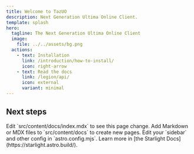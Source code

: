 ```yaml
---
title: Welcome to TazUO 
description: Next Generation Ultima Online Client.
template: splash
hero:
  tagline: The Next Generation Ultima Online Client
  image:
    file: ../../assets/bg.png
  actions:
    - text: Installation
      link: /introduction/how-to-install/
      icon: right-arrow
    - text: Read the docs
      link: /legion/api/
      icon: external
      variant: minimal
---
```



## Next steps

<CardGrid stagger>
	<Card title="Update content" icon="pencil">
		Edit `src/content/docs/index.mdx` to see this page change.
	</Card>
	<Card title="Add new content" icon="add-document">
		Add Markdown or MDX files to `src/content/docs` to create new pages.
	</Card>
	<Card title="Configure your site" icon="setting">
		Edit your `sidebar` and other config in `astro.config.mjs`.
	</Card>
	<Card title="Read the docs" icon="open-book">
		Learn more in [the Starlight Docs](https://starlight.astro.build/).
	</Card>
</CardGrid>
